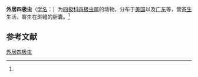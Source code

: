 {{Speciesbox
| name = 外居四极虫
| status = 
| status_system = 
| image = 
| genus = Chloromyxum
| species = exterum
| authority = (Davis, 1947)<ref name='id9296'>{{cite web| url =http://www.bioinfo.cn/db05/BjdwSpecies.php?action=view&id=9296| title =外居四极虫| work =《中国动物物种编目数据库》| publisher =中国科学院微生物研究所| author =中国科学院动物研究所| accessdate =2009-04-16| deadurl =yes| archiveurl =https://web.archive.org/web/20160305041521/http://www.bioinfo.cn/db05/BjdwSpecies.php?action=view&id=9296| archivedate =2016-03-05}}</ref>
}}

'''外居四极虫'''（[[学名|学名]]：{{lang|la|''Chloromyxum exterum''}}）为[[四极科|四极科]][[四极虫属|四极虫属]]的动物。分布于[[美国|美国]]以及[[广东|广东]]等，营[[寄生|寄生]]生活，寄生在斑鳢的胆囊。<ref name='id9296'/>

== 参考文献 ==
{{reflist}}

{{Wikispecies|Chloromyxum exterum}}

[[Category:四极虫属|外居四极虫]]


{{Cnidarian-stub}}